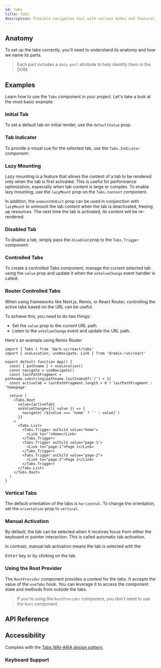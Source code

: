```yaml
---
id: tabs
title: Tabs
description: Flexible navigation tool with various modes and features.
---
```


<ComponentPreview id="Tabs" />

## Anatomy

To set up the tabs correctly, you'll need to understand its anatomy and how we name its parts.

> Each part includes a `data-part` attribute to help identify them in the DOM.

<Anatomy id="tabs" />

## Examples

Learn how to use the `Tabs` component in your project. Let's take a look at the most basic example:

<Example id="basic" />

### Initial Tab

To set a default tab on initial render, use the `defaultValue` prop:

<Example id="initial-tab" />

### Tab Indicator

To provide a visual cue for the selected tab, use the `Tabs.Indicator` component:

<Example id="indicator" />

### Lazy Mounting

Lazy mounting is a feature that allows the content of a tab to be rendered only when the tab is first activated. This is
useful for performance optimization, especially when tab content is large or complex. To enable lazy mounting, use the
`lazyMount` prop on the `Tabs.Content` component.

In addition, the `unmountOnExit` prop can be used in conjunction with `lazyMount` to unmount the tab content when the
tab is deactivated, freeing up resources. The next time the tab is activated, its content will be re-rendered.

<Example id="lazy-mount" />

### Disabled Tab

To disable a tab, simply pass the `disabled` prop to the `Tabs.Trigger` component:

<Example id="disabled-tab" />

### Controlled Tabs

To create a controlled Tabs component, manage the current selected tab using the `value` prop and update it when the
`onValueChange` event handler is called:

<Example id="controlled" />

### Router Controlled Tabs

When using frameworks like Next.js, Remix, or React Router, controlling the active tabs based on the URL can be useful.

To achieve this, you need to do two things:

- Set the `value` prop to the current URL path.
- Listen to the `onValueChange` event and update the URL path.

Here's an example using Remix Router

```tsx
import { Tabs } from '@ark-ui/react/tabs'
import { useLocation, useNavigate, Link } from '@remix-run/react'

export default function App() {
  const { pathname } = useLocation()
  const navigate = useNavigate()
  const lastPathFragment = pathname.substring(pathname.lastIndexOf('/') + 1)
  const activeTab = lastPathFragment.length > 0 ? lastPathFragment : 'homepage'

  return (
    <Tabs.Root
      value={activeTab}
      onValueChange={({ value }) => {
        navigate(`/${value === 'home' ? '' : value}`)
      }}
    >
      <Tabs.List>
        <Tabs.Trigger asChild value="home">
          <Link to="">Home</Link>
        </Tabs.Trigger>
        <Tabs.Trigger asChild value="page-1">
          <Link to="page-1">Page 1</Link>
        </Tabs.Trigger>
        <Tabs.Trigger asChild value="page-2">
          <Link to="page-2">Page 2</Link>
        </Tabs.Trigger>
      </Tabs.List>
    </Tabs.Root>
  )
}
```

### Vertical Tabs

The default orientation of the tabs is `horizontal`. To change the orientation, set the `orientation` prop to
`vertical`.

<Example id="vertical" />

### Manual Activation

By default, the tab can be selected when it receives focus from either the keyboard or pointer interaction. This is
called automatic tab activation.

In contrast, manual tab activation means the tab is selected with the

<kbd>Enter</kbd> key or by clicking on the tab.

<Example id="manual" />

### Using the Root Provider

The `RootProvider` component provides a context for the tabs. It accepts the value of the `useTabs` hook. You can
leverage it to access the component state and methods from outside the tabs.

<Example id="root-provider" />

> If you're using the `RootProvider` component, you don't need to use the `Root` component.

## API Reference

<ComponentTypes id="tabs" />

## Accessibility

Complies with the [Tabs WAI-ARIA design pattern](https://www.w3.org/WAI/ARIA/apg/patterns/tabs/).

### Keyboard Support

<KeyBindingsTable id="tabs" />
